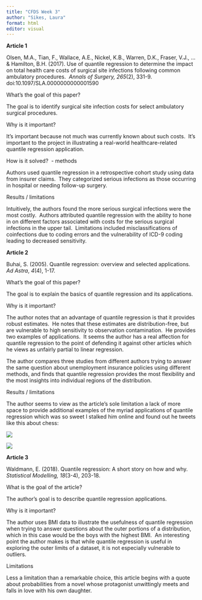 ```yaml
---
title: "CFDS Week 3"
author: "Sikes, Laura"
format: html
editor: visual
---
```


<b>Article 1</b>

Olsen, M.A., Tian, F., Wallace, A.E., Nickel, K.B., Warren, D.K., Fraser, V.J., … & Hamilton, B.H. (2017). Use of quantile regression to determine the impact on total health care costs of surgical site infections following common ambulatory procedures.  *Annals of Surgery, 265*(2), 331-9. doi:10.1097/SLA.0000000000001590

What’s the goal of this paper?

The goal is to identify surgical site infection costs for select ambulatory surgical procedures.

Why is it important?

It’s important because not much was currently known about such costs.  It’s important to the project in illustrating a real-world healthcare-related quantile regression application.

How is it solved?  - methods

Authors used quantile regression in a retrospective cohort study using data from insurer claims.  They categorized serious infections as those occurring in hospital or needing follow-up surgery.

Results / limitations

Intuitively, the authors found the more serious surgical infections were the most costly.  Authors attributed quantile regression with the ability to hone in on different factors associated with costs for the serious surgical infections in the upper tail.  Limitations included misclassifications of coinfections due to coding errors and the vulnerability of ICD-9 coding leading to decreased sensitivity.

<b>Article 2</b>

Buhai, S. (2005). Quantile regression: overview and selected applications. *Ad Astra*, *4*(4), 1-17.

What’s the goal of this paper?

The goal is to explain the basics of quantile regression and its applications. 

Why is it important?

The author notes that an advantage of quantile regression is that it provides robust estimates.  He notes that these estimates are distribution-free, but are vulnerable to high sensitivity to observation contamination.  He provides two examples of applications.  It seems the author has a real affection for quantile regression to the point of defending it against other articles which he views as unfairly partial to linear regression. 

The author compares three studies from different authors trying to answer the same question about unemployment insurance policies using different methods, and finds that quantile regression provides the most flexibility and the most insights into individual regions of the distribution.

Results / limitations

The author seems to view as the article’s sole limitation a lack of more space to provide additional examples of the myriad applications of quantile regression which was so sweet I stalked him online and found out he tweets like this about chess:

![](images/image.png)

![](images/image0.jpeg)

<b>Article 3</b>

Waldmann, E. (2018). Quantile regression: A short story on how and why. *Statistical Modelling, 18*(3-4), 203-18.

What is the goal of the article?

The author’s goal is to describe quantile regression applications.

Why is it important?

The author uses BMI data to illustrate the usefulness of quantile regression when trying to answer questions about the outer portions of a distribution, which in this case would be the boys with the highest BMI.  An interesting point the author makes is that while quantile regression is useful in exploring the outer limits of a dataset, it is not especially vulnerable to outliers. 

Limitations

Less a limitation than a remarkable choice, this article begins with a quote about probabilities from a novel whose protagonist unwittingly meets and falls in love with his own daughter.
